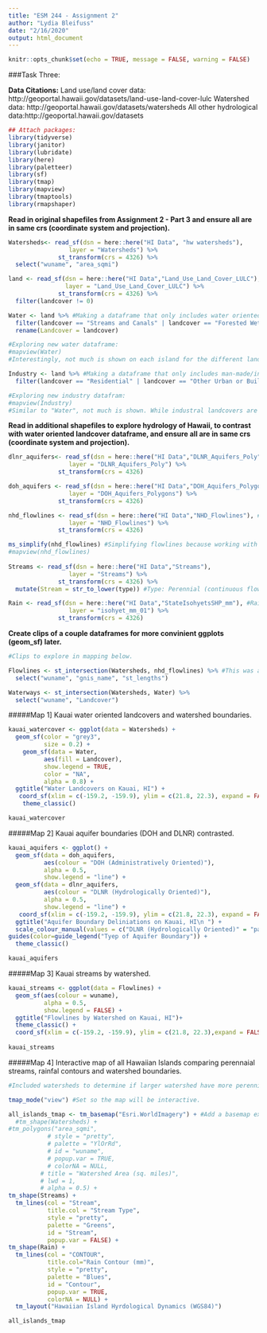 ```yaml
---
title: "ESM 244 - Assignment 2"
author: "Lydia Bleifuss"
date: "2/16/2020"
output: html_document
---
```


```r
knitr::opts_chunk$set(echo = TRUE, message = FALSE, warning = FALSE)
```

###Task Three: 

**Data Citations:**
Land use/land cover data: http://geoportal.hawaii.gov/datasets/land-use-land-cover-lulc
Watershed data: http://geoportal.hawaii.gov/datasets/watersheds
All other hydrological data:http://geoportal.hawaii.gov/datasets

```r
## Attach packages:
library(tidyverse)
library(janitor)
library(lubridate)
library(here)
library(paletteer)
library(sf)
library(tmap)
library(mapview)
library(tmaptools)
library(rmapshaper)
```

**Read in original shapefiles from Assignment 2 - Part 3 and ensure all are in same crs (coordinate system and projection).** 
```r
Watersheds<- read_sf(dsn = here::here("HI Data", "hw watersheds"),
                 layer = "Watersheds") %>% 
              st_transform(crs = 4326) %>% 
  select("wuname", "area_sqmi")

land <- read_sf(dsn = here::here("HI Data","Land_Use_Land_Cover_LULC"),
                layer = "Land_Use_Land_Cover_LULC") %>% 
              st_transform(crs = 4326) %>% 
  filter(landcover != 0)

Water <- land %>% #Making a dataframe that only includes water oriented landcovers. 
  filter(landcover == "Streams and Canals" | landcover == "Forested Wetland" | landcover == "Resevoirs" | landcover == "Nonforested Wetland" | landcover == "Lakes" | landcover == "Bays and Estuaries") %>% 
  rename(Landcover = landcover) 

#Exploring new water dataframe: 
#mapview(Water) 
#Interestingly, not much is shown on each island for the different landcovers under "Water."

Industry <- land %>% #Making a dataframe that only includes man-made/industrial/pollution oriented landcovers. 
  filter(landcover == "Residential" | landcover == "Other Urban or Built-up Land" | landcover == "Industrial" | landcover == "Industrial and Commercial Complexes" | landcover == "Commercial and Service" | landcover == "Transportation, Communications and Utilities" | landcover == "Other Agricultural Land" | landcover == "Strip Mines, Quarries, and Gravel Pits" | landcover == "Mixed Urban or Built-up Land" | landcover == "Confined Feeding Operations")

#Exploring new industry datafram: 
#mapview(Industry) 
#Similar to "Water", not much is shown. While industral landcovers are where I would think (near city centers, etc.), there is clearly a lot missing. 
```

**Read in additional shapefiles to explore hydrology of Hawaii, to contrast with water oriented landcover dataframe, and ensure all are in same crs (coordinate system and projection).** 
```r
dlnr_aquifers<- read_sf(dsn = here::here("HI Data","DLNR_Aquifers_Poly"), #More resource-oriented in nature aquifer boundaries.
                 layer = "DLNR_Aquifers_Poly") %>% 
              st_transform(crs = 4326)

doh_aquifers <- read_sf(dsn = here::here("HI Data","DOH_Aquifers_Polygons"), #More administrative in boundaries. Interesting that they have these two different datasets. 
                 layer = "DOH_Aquifers_Polygons") %>% 
              st_transform(crs = 4326)

nhd_flowlines <- read_sf(dsn = here::here("HI Data","NHD_Flowlines"), #All HUC 8 flowlines.  
                 layer = "NHD_Flowlines") %>% 
              st_transform(crs = 4326)

ms_simplify(nhd_flowlines) #Simplifying flowlines because working with this dataset is too difficult/time consuming as is. 
#mapview(nhd_flowlines)
 
Streams <- read_sf(dsn = here::here("HI Data","Streams"),
                 layer = "Streams") %>% 
              st_transform(crs = 4326) %>% 
  mutate(Stream = str_to_lower(type)) #Type: Perennial (continuous flow) and Non-Perennial (seasonal flows).

Rain <- read_sf(dsn = here::here("HI Data","StateIsohyetsSHP_mm"), #Rain contour lines for all islands, might be interesting to contrast against streams (perennial vs. non). 
                 layer = "isohyet_mm_01") %>% 
              st_transform(crs = 4326)
```

**Create clips of a couple dataframes for more convinient ggplots (geom_sf) later.** 
```r
#Clips to explore in mapping below. 

Flowlines <- st_intersection(Watersheds, nhd_flowlines) %>% #This was a very large file (long time to run), however it works more efficiently with simplification above. 
  select("wuname", "gnis_name", "st_lengths")

Waterways <- st_intersection(Watersheds, Water) %>% 
  select("wuname", "Landcover")
```

#####Map 1] Kauai water oriented landcovers and watershed boundaries. 
```r
kauai_watercover <- ggplot(data = Watersheds) +
  geom_sf(color = "grey3", 
          size = 0.2) +
    geom_sf(data = Water,
          aes(fill = Landcover),
          show.legend = TRUE,
          color = "NA",
          alpha = 0.8) +
  ggtitle("Water Landcovers on Kauai, HI") +
   coord_sf(xlim = c(-159.2, -159.9), ylim = c(21.8, 22.3), expand = FALSE) + #Cropping Kauai as example island to see what is going on.
    theme_classic()

kauai_watercover
```

#####Map 2] Kauai aquifer boundaries (DOH and DLNR) contrasted. 
```r
kauai_aquifers <- ggplot() +
  geom_sf(data = doh_aquifers,
          aes(colour = "DOH (Administratively Oriented)"),
          alpha = 0.5,
          show.legend = "line") + 
  geom_sf(data = dlnr_aquifers, 
          aes(colour = "DLNR (Hydrologically Oriented)"),
          alpha = 0.5,
          show.legend = "line") +
   coord_sf(xlim = c(-159.2, -159.9), ylim = c(21.8, 22.3), expand = FALSE) + #Cropping Kauai as example island to see what is going on.
  ggtitle("Aquifer Boundary Deliniations on Kauai, HI\n ") +
  scale_colour_manual(values = c("DLNR (Hydrologically Oriented)" = "palegreen4", "DOH (Administratively Oriented)" = "tomato2")) +
guides(color=guide_legend("Tyep of Aquifer Boundary")) +
  theme_classic()

kauai_aquifers
```

#####Map 3] Kauai streams by watershed.
```r
kauai_streams <- ggplot(data = Flowlines) +
  geom_sf(aes(colour = wuname), 
          alpha = 0.5,
          show.legend = FALSE) +
  ggtitle("Flowlines by Watershed on Kauai, HI")+
  theme_classic() +
  coord_sf(xlim = c(-159.2, -159.9), ylim = c(21.8, 22.3),expand = FALSE) #Cropping Kauai as example island to see what is going on.
            
kauai_streams
```


#####Map 4] Interactive map of all Hawaiian Islands comparing perennaial streams, rainfal contours and watershed boundaries. 
```r
#Included watersheds to determine if larger watershed have more perennial streams (only based on visual cues). This is not possible however because the data seems questionable. On many of the islands, very small watersheds are shown to have much more area than larger. The square mileage was computed with GIS, and perhaps there was an issue there. 

tmap_mode("view") #Set so the map will be interactive. 

all_islands_tmap <- tm_basemap("Esri.WorldImagery") + #Add a basemap explored previously in mapview.
  #tm_shape(Watersheds) +
#tm_polygons("area_sqmi", 
           # style = "pretty",
           # palette = "YlOrRd",
           # id = "wuname",
           # popup.var = TRUE,
           # colorNA = NULL,
         # title = "Watershed Area (sq. miles)", 
         # lwd = 1, 
         # alpha = 0.5) +
tm_shape(Streams) +
  tm_lines(col = "Stream",
           title.col = "Stream Type",
           style = "pretty",
           palette = "Greens",
           id = "Stream",
           popup.var = FALSE) +
tm_shape(Rain) +
  tm_lines(col = "CONTOUR",
           title.col="Rain Contour (mm)",
           style = "pretty",
           palette = "Blues",
           id = "Contour",
           popup.var = TRUE,
           colorNA = NULL) +
  tm_layout("Hawaiian Island Hyrdological Dynamics (WGS84)")

all_islands_tmap
```
